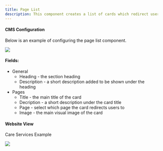 ```yaml
---
title: Page List
description: This component creates a list of cards which redirect users to different pages.
---
```


#### CMS Configuration

Below is an example of configuring the page list component.

<img src='https://files.gitbook.com/v0/b/gitbook-x-prod.appspot.com/o/spaces%2Fqq1gvL7j0PwJkFX9MJae%2Fuploads%2F9kGj9ar3qIzkAGpi51My%2FUntitled.jpg?alt=media&token=7601f229-823f-4937-9443-f13f4d750ee4' />

#### Fields:
- General
    - Heading - the section heading
    - Description - a short description added to be shown under the heading
- Pages
    - Title - the main title of the card
    - Decription - a short description under the card title
    - Page - select which page the card redirects users to
    - Image - the main visual image of the card 

#### Website View

Care Services Example

<img src='https://files.gitbook.com/v0/b/gitbook-x-prod.appspot.com/o/spaces%2Fqq1gvL7j0PwJkFX9MJae%2Fuploads%2FLZozkdvg6xdSPoumHqXP%2FUntitled.jpg?alt=media&token=adcd580b-9b58-4f18-9ed2-6a5e0d7050f1' />
